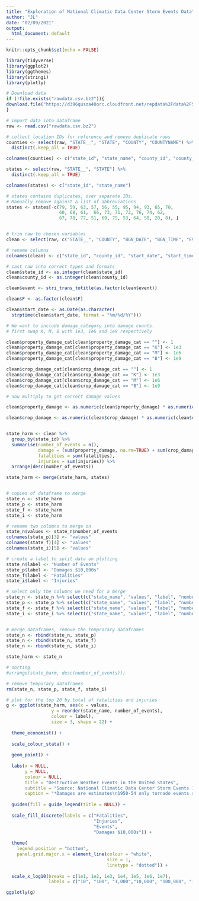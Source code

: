 ```yaml
---
title: "Exploration of National Climatic Data Center Storm Events Data"
author: "JL"
date: "02/09/2021"
output:
  html_document: default
---
```


```r
knitr::opts_chunk$set(echo = FALSE)
```

```r
library(tidyverse)
library(ggplot2)
library(ggthemes)
library(stringi)
library(plotly)
```


```r

# Download data
if (!file.exists("rawdata.csv.bz2")){
download.file("https://d396qusza40orc.cloudfront.net/repdata%2Fdata%2FStormData.csv.bz2", "rawdata.csv.bz2")
}

# import data into dataframe
raw <- read.csv("rawdata.csv.bz2")

# collect location IDs for reference and remove duplicate rows
counties <- select(raw, "STATE__", "STATE", "COUNTY", "COUNTYNAME") %>%
  distinct(.keep_all = TRUE)

colnames(counties) <- c("state_id", "state_name", "county_id", "county_name")

states <- select(raw, "STATE__", "STATE") %>%
  distinct(.keep_all = TRUE)

colnames(states) <- c("state_id", "state_name")

# states contains duplicates, over separate IDs.
# Manually remove against a list of abbreviations
states <- states[-c(79, 59, 63, 57, 56, 55, 95, 94, 93, 65, 70,
                    60, 68, 61,  66, 73, 71, 72, 76, 74, 62,
                    67, 78, 77, 51, 69, 75, 53, 64, 58, 20, 8), ]


# trim raw to chosen variables
clean <- select(raw, c("STATE__", "COUNTY", "BGN_DATE", "BGN_TIME", "EVTYPE", "LENGTH", "WIDTH", "F", "REMARKS", "FATALITIES", "INJURIES", "PROPDMG", "PROPDMGEXP", "CROPDMG", "CROPDMGEXP"))

# rename columns
colnames(clean) <- c("state_id", "county_id", "start_date", "start_time", "event", "length", "width", "F", "remarks", "fatalities", "injuries", "property_damage", "property_damage_cat", "crop_damage", "crop_damage_cat")

# cast raw into correct types and formats
clean$state_id <- as.integer(clean$state_id)
clean$county_id <- as.integer(clean$county_id)

clean$event <- stri_trans_totitle(as.factor(clean$event))

clean$F <- as.factor(clean$F)

clean$start_date <- as.Date(as.character(
  strptime(clean$start_date, format = "%m/%d/%Y")))

# We want to include damage_category into damage counts.
# first swap K, M, B with 1e3, 1e6 and 1e9 respectively

clean$property_damage_cat[clean$property_damage_cat == ""] <- 1
clean$property_damage_cat[clean$property_damage_cat == "K"] <- 1e3
clean$property_damage_cat[clean$property_damage_cat == "M"] <- 1e6
clean$property_damage_cat[clean$property_damage_cat == "B"] <- 1e9

clean$crop_damage_cat[clean$crop_damage_cat == ""] <- 1
clean$crop_damage_cat[clean$crop_damage_cat == "K"] <- 1e3
clean$crop_damage_cat[clean$crop_damage_cat == "M"] <- 1e6
clean$crop_damage_cat[clean$crop_damage_cat == "B"] <- 1e9

# now multiply to get correct damage values

clean$property_damage <- as.numeric(clean$property_damage) * as.numeric(clean$property_damage_cat)

clean$crop_damage <- as.numeric(clean$crop_damage) * as.numeric(clean$crop_damage_cat)


state_harm <- clean %>%
  group_by(state_id) %>%
  summarise(number_of_events = n(),
            damage = (sum(property_damage, na.rm=TRUE) + sum(crop_damage, na.rm=TRUE))/1e4,
            fatalities = sum(fatalities),
            injuries = sum(injuries)) %>%
  arrange(desc(number_of_events))

state_harm <- merge(state_harm, states)


# copies of dataframe to merge
state_n <- state_harm
state_p <- state_harm
state_f <- state_harm
state_i <- state_harm

# rename two columns to merge on
state_n$values <- state_n$number_of_events
colnames(state_p)[3] <- "values"
colnames(state_f)[4] <- "values"
colnames(state_i)[5] <- "values"

# create a label to split data on plotting
state_n$label <- "Number of Events"
state_p$label <- "Damages $10,000s"
state_f$label <- "Fatalities"
state_i$label <- "Injuries"

# select only the columns we need for a merge
state_n <- state_n %>% select(c("state_name", "values", "label", "number_of_events"))
state_p <- state_p %>% select(c("state_name", "values", "label", "number_of_events"))
state_f <- state_f %>% select(c("state_name", "values", "label", "number_of_events"))
state_i <- state_i %>% select(c("state_name", "values", "label", "number_of_events"))


# merge dataframes, remove the temprorary dataframes
state_n <- rbind(state_n, state_p)
state_n <- rbind(state_n, state_f)
state_n <- rbind(state_n, state_i)

state_harm <- state_n

# sorting
#arrange(state_harm, desc(number_of_events));

# remove temporary dataframes
rm(state_n, state_p, state_f, state_i)

```


```r
# plot for the top 20 by total of fatalities and injuries
g <- ggplot(state_harm, aes(x = values,
                 y = reorder(state_name, number_of_events),
                 colour = label),
                 size = 3, shape = 22) + 
  
  theme_economist() + 
  
  scale_colour_stata() +
  
  geom_point() +
  
  labs(x = NULL,
       y = NULL,
       colour = NULL,
       title = "Destructive Weather Events in the United States",
       subtitle = "Source: National Climatic Data Center Storm Events 1950 - 2011",
       caption = "*Damages are estimates\n1950-54 only tornado events recorded\n 1955-92 only tornado, thunderstorm wind and hail events keyed to digital\n1993-95 only tornado, thunderstorm wind and hail events keyed to digital") +
  
  guides(fill = guide_legend(title = NULL)) + 
  
  scale_fill_discrete(labels = c("Fatalities",
                                 "Injuries",
                                 "Events",
                                 "Damages $10,000s")) +
  
  theme(
    legend.position = "bottom",
    panel.grid.major.x = element_line(colour = "white",
                                      size = 1,
                                      linetype = "dotted")) + 
  
  scale_x_log10(breaks = c(1e1, 1e2, 1e3, 1e4, 1e5, 1e6, 1e7),
                labels = c("10", "100", "1,000","10,000", "100,000", "1,000,000", "10,000,000"))

ggplotly(g)
```
